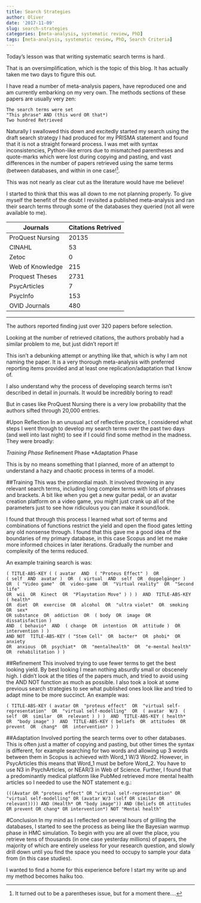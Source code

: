 ```yaml
---
title: Search Strategies
author: Oliver
date: '2017-11-09'
slug: search-strategies
categories: [meta-analysis, systematic review, PhD]
tags: [meta-analysis, systematic review, PhD, Search Criteria]
---
```


Today's lesson was that writing systematic search terms is hard.

That is an oversimplification, which is the topic of this blog.
It has actually taken me two days to figure this out.

I have read a number of meta-analysis papers, have reproduced one and am currently embarking on my very own.  The methods sections of these papers are usually very zen:
```
The search terms were set
"This phrase" AND (this word OR that*)
Two hundred Retrieved
```

Naturally I swallowed this down and excitedly started my search using the draft search strategy I had produced for my PRISMA statement and found that it is not a straight forward process.  I was met with syntax inconsistencies, Python-like errors due to mismatched parentheses and quote-marks which were lost during copying and pasting, and vast differences in the number of papers retrieved using the same terms (between databases, and within in one case!^[It turned out to be a parentheses issue, but for a moment there....].  

This was not nearly as clear cut as the literature would have me believe!

I started to think that this was all down to me not planning properly.  To give myself the benefit of the doubt I revisited a published meta-analysis and ran their search terms through some of the databases they queried (not all were available to me).

Journals        | Citations Retrived
----------------|-------------------
ProQuest Nursing|20135
CINAHL          |53
Zetoc           |0
Web of Knowledge|215
Proquest Theses |2731
PsycArticles    |7
PsycInfo        |153
OVID Journals   |480
-------------------------------------

The authors reported finding just over 320 papers before selection.

Looking at the number of retrieved citations, the authors probably had a similar problem to me, but just didn't report it!

This isn't a debunking attempt or anything like that, which is why I am not naming the paper. It is a very thorough meta-analysis with preferred reporting items provided and at least one replication/adaptation that I know of. 

I also understand why the process of developing search terms isn't described in detail in journals.  It would be incredibly boring to read!

But in cases like ProQuest Nursing there is a very low probability that the authors sifted through 20,000 entries.

#Upon Reflection
In an unusual act of reflective practice, I considered what steps I went through to develop my search terms over the past two days (and well into last  night) to see if I could find some method in the madness.  They were broadly:

*Training Phase
*Refinement Phase
*Adaptation Phase

This is by no means something that I planned, more of an attempt to understand a hazy and chaotic process in terms of a model.

##Training
This was the primordial mash.  It involved throwing in any relevant search terms, including long complex terms with lots of phrases and brackets.  A bit like when you get a new guitar pedal, or an avatar creation platform on a video game, you might just crank up all of the parameters just to see how ridiculous you can make it sound/look.

I found that through this process I learned what sort of terms and combinations of functions restrict the yield and open the flood gates letting any old nonsense through.  I found that this gave me a good idea of the boundaries of my primary database, in this case Scopus and let me make more informed choices in later iterations.  Gradually the number and complexity of the terms reduced.

An example training search is was:

```
( TITLE-ABS-KEY ( ( avatar  AND  ( "Proteus Effect" )  OR  
( self  AND  avatar )  OR  ( virtual  AND  self  OR  doppelgänger )  
OR  ( "Video game"  OR  video-game  OR  "Virtual reality"  OR  "Second life"  
OR  wii  OR  Kinect  OR  "Playstation Move" ) ) )  AND  TITLE-ABS-KEY ( health*  
OR  diet  OR  exercise  OR  alcohol  OR  "ultra violet"  OR  smoking  OR  sex* 
OR substance  OR  addiction  OR  ( body  OR  image  OR  dissatisfaction )  
AND  ( behavio*  AND  ( change  OR  intention  OR  attitude )  OR  intervention ) )  
AND NOT  TITLE-ABS-KEY ( "Stem Cell"  OR  bacter*  OR  phobi*  OR  anxiety  
OR  anxious  OR  psychiat*  OR  "mentalhealth"  OR  "e-mental health"  OR  rehabilitation ) )
```

##Refinement
This involved trying to use fewer terms to get the best looking yield.  By best looking I mean nothing absurdly small or obscenely high.  I didn't look at the titles of the papers much, and tried to avoid using the AND NOT function as much as possible.  I also took a look at some previous search strategies to see what published ones look like and tried to adapt mine to be more succinct.  An example was:
```
( TITLE-ABS-KEY ( avatar OR  "proteus effect"  OR  "virtual self-representation"  OR  "virtual self-modelling"  OR  ( avatar  W/3  ( self  OR  similar  OR  relevant ) ) )  AND  TITLE-ABS-KEY ( health*  OR  "body image" )  AND  TITLE-ABS-KEY ( beliefs  OR  attitudes  OR  prevent  OR  chang*  OR  intervention* ) ) 
```

##Adaptation
Involved porting the search terms over to other databases.  This is often just a matter of copying and pasting, but other times the syntax is different, for example searching for two words and allowing up 3 words between them in Scopus is achieved with Word_1 W/3 Word2.  However, in PsycArticles this means that Word_1 must be before Word_2.  You have to use N3 in PsychArticles, or NEAR/3 in Web of Science.
Further, I found that a predominantly medical platform like PubMed retrieved more mental health articles so I needed to use the NOT statement e.g.:

```
(((Avatar OR "proteus effect" OR "virtual self-representation" OR "virtual self-modelling" OR (avatar W/3 (self OR similar OR relevant)))) AND (Health* OR "body image")) AND (Beliefs OR attitudes OR prevent OR chang* OR intervention*) NOT "Mental health"
```

#Conclusion
In my mind as I reflected on several hours of grilling the databases, I started to see the process as being like the Bayesian warmup phase in HMC simulation.  To begin with you are all over the place, you retrieve tens of thousands (in one case yesterday millions) of papers, the majority of which are entirely useless for your research question, and slowly drill down until you find the space you need to occupy to sample your data from (in this case studies).

I wanted to find a home for this experience before I start my write up and my method becomes haiku too.
